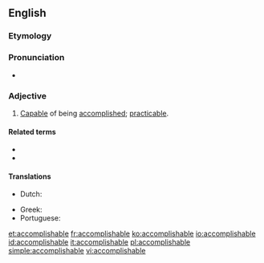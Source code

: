 ==English==

===Etymology===
{{suffix|accomplish|able|lang=en}}

===Pronunciation===
* {{a|US}} {{IPA|/ə.ˈkɒm.plɪʃ.ə.bəl/|lang=en}}

===Adjective===
{{en-adj}}

# [[capable|Capable]] of being [[accomplished]]; [[practicable]].

====Related terms====
* {{l|en|accomplish}}
* {{l|en|accomplished}}

====Translations====
{{trans-top|capable of being accomplished}}
* Dutch: {{t+|nl|haalbaar}}
{{trans-mid}}
* Greek: {{t+|el|εφικτός}}
* Portuguese: {{t+|pt|realizável}}
{{trans-bottom}}

[[et:accomplishable]]
[[fr:accomplishable]]
[[ko:accomplishable]]
[[io:accomplishable]]
[[id:accomplishable]]
[[it:accomplishable]]
[[pl:accomplishable]]
[[simple:accomplishable]]
[[vi:accomplishable]]